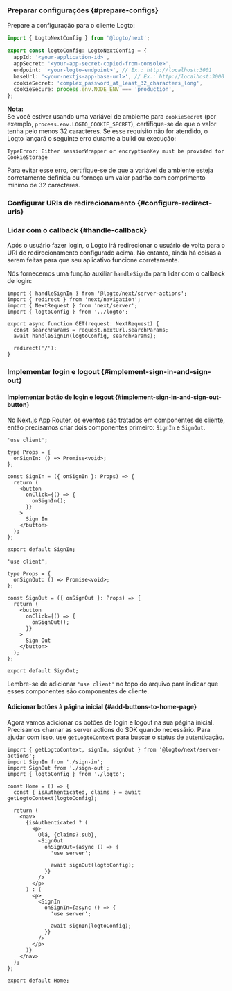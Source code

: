 

### Preparar configurações \{#prepare-configs}

Prepare a configuração para o cliente Logto:

```ts title="app/logto.ts"
import { LogtoNextConfig } from '@logto/next';

export const logtoConfig: LogtoNextConfig = {
  appId: '<your-application-id>',
  appSecret: '<your-app-secret-copied-from-console>',
  endpoint: '<your-logto-endpoint>', // Ex.: http://localhost:3001
  baseUrl: '<your-nextjs-app-base-url>', // Ex.: http://localhost:3000
  cookieSecret: 'complex_password_at_least_32_characters_long',
  cookieSecure: process.env.NODE_ENV === 'production',
};
```

**Nota:**  
Se você estiver usando uma variável de ambiente para `cookieSecret` (por exemplo, `process.env.LOGTO_COOKIE_SECRET`), certifique-se de que o valor tenha pelo menos 32 caracteres. Se esse requisito não for atendido, o Logto lançará o seguinte erro durante a build ou execução:

`TypeError: Either sessionWrapper or encryptionKey must be provided for CookieStorage`

Para evitar esse erro, certifique-se de que a variável de ambiente esteja corretamente definida ou forneça um valor padrão com comprimento mínimo de 32 caracteres.

### Configurar URIs de redirecionamento \{#configure-redirect-uris}

<SignInFlowSummary />

<AssumingUrl />

<WebConfigureRedirectUris />

### Lidar com o callback \{#handle-callback}

Após o usuário fazer login, o Logto irá redirecionar o usuário de volta para o URI de redirecionamento configurado acima. No entanto, ainda há coisas a serem feitas para que seu aplicativo funcione corretamente.

Nós fornecemos uma função auxiliar `handleSignIn` para lidar com o callback de login:

```tsx title="app/callback/route.ts"
import { handleSignIn } from '@logto/next/server-actions';
import { redirect } from 'next/navigation';
import { NextRequest } from 'next/server';
import { logtoConfig } from '../logto';

export async function GET(request: NextRequest) {
  const searchParams = request.nextUrl.searchParams;
  await handleSignIn(logtoConfig, searchParams);

  redirect('/');
}
```

### Implementar login e logout \{#implement-sign-in-and-sign-out}

#### Implementar botão de login e logout \{#implement-sign-in-and-sign-out-button}

No Next.js App Router, os eventos são tratados em componentes de cliente, então precisamos criar dois componentes primeiro: `SignIn` e `SignOut`.

```tsx title="app/sign-in.tsx"
'use client';

type Props = {
  onSignIn: () => Promise<void>;
};

const SignIn = ({ onSignIn }: Props) => {
  return (
    <button
      onClick={() => {
        onSignIn();
      }}
    >
      Sign In
    </button>
  );
};

export default SignIn;
```

```tsx title="app/sign-out.tsx"
'use client';

type Props = {
  onSignOut: () => Promise<void>;
};

const SignOut = ({ onSignOut }: Props) => {
  return (
    <button
      onClick={() => {
        onSignOut();
      }}
    >
      Sign Out
    </button>
  );
};

export default SignOut;
```

Lembre-se de adicionar `'use client'` no topo do arquivo para indicar que esses componentes são componentes de cliente.

#### Adicionar botões à página inicial \{#add-buttons-to-home-page}

<ServerActionsTip />

Agora vamos adicionar os botões de login e logout na sua página inicial. Precisamos chamar as server actions do SDK quando necessário. Para ajudar com isso, use `getLogtoContext` para buscar o status de autenticação.

```tsx title="app/page.tsx"
import { getLogtoContext, signIn, signOut } from '@logto/next/server-actions';
import SignIn from './sign-in';
import SignOut from './sign-out';
import { logtoConfig } from './logto';

const Home = () => {
  const { isAuthenticated, claims } = await getLogtoContext(logtoConfig);

  return (
    <nav>
      {isAuthenticated ? (
        <p>
          Olá, {claims?.sub},
          <SignOut
            onSignOut={async () => {
              'use server';

              await signOut(logtoConfig);
            }}
          />
        </p>
      ) : (
        <p>
          <SignIn
            onSignIn={async () => {
              'use server';

              await signIn(logtoConfig);
            }}
          />
        </p>
      )}
    </nav>
  );
};

export default Home;
```

<Checkpoint />
